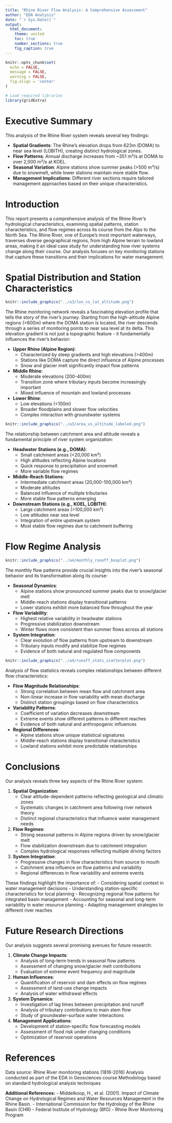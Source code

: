```yaml
---
title: "Rhine River Flow Analysis: A Comprehensive Assessment"
author: "EDA Analysis"
date: "`r Sys.Date()`"
output: 
  html_document:
    theme: united
    toc: true
    number_sections: true
    fig_caption: true
---
```


```r
knitr::opts_chunk$set(
  echo = FALSE, 
  message = FALSE, 
  warning = FALSE,
  fig.align = 'center'
)

# Load required libraries
library(gridExtra)
```

# Executive Summary

This analysis of the Rhine River system reveals several key findings:

- **Spatial Gradients**: The Rhine's elevation drops from 623m (DOMA) to near sea level (LOBITH), creating distinct hydrological zones.
- **Flow Patterns**: Annual discharge increases from ~351 m³/s at DOMA to over 2,000 m³/s at KOEL.
- **Seasonal Variation**: Alpine stations show summer peaks (>500 m³/s) due to snowmelt, while lower stations maintain more stable flow.
- **Management Implications**: Different river sections require tailored management approaches based on their unique characteristics.

# Introduction

This report presents a comprehensive analysis of the Rhine River's hydrological characteristics, examining spatial patterns, station characteristics, and flow regimes across its course from the Alps to the North Sea. The Rhine River, one of Europe's most important waterways, traverses diverse geographical regions, from high Alpine terrain to lowland areas, making it an ideal case study for understanding how river systems change along their course. Our analysis focuses on key monitoring stations that capture these transitions and their implications for water management.

# Spatial Distribution and Station Characteristics

```r
knitr::include_graphics("../a3/lon_vs_lat_altitude.png")
```

The Rhine monitoring network reveals a fascinating elevation profile that tells the story of the river's journey. Starting from the high-altitude Alpine regions (>600m) where the DOMA station is located, the river descends through a series of monitoring points to near sea level at its delta. This elevation gradient is not just a topographic feature - it fundamentally influences the river's behavior:

- **Upper Rhine (Alpine Region)**:
  - Characterized by steep gradients and high elevations (>400m)
  - Stations like DOMA capture the direct influence of Alpine processes
  - Snow and glacier melt significantly impact flow patterns

- **Middle Rhine**:
  - Moderate elevations (200-400m)
  - Transition zone where tributary inputs become increasingly important
  - Mixed influence of mountain and lowland processes

- **Lower Rhine**:
  - Low elevations (<100m)
  - Broader floodplains and slower flow velocities
  - Complex interaction with groundwater systems

```r
knitr::include_graphics("../a3/area_vs_altitude_labeled.png")
```

The relationship between catchment area and altitude reveals a fundamental principle of river system organization:

- **Headwater Stations (e.g., DOMA)**:
  - Small catchment areas (<20,000 km²)
  - High altitudes reflecting Alpine locations
  - Quick response to precipitation and snowmelt
  - More variable flow regimes

- **Middle-Reach Stations**:
  - Intermediate catchment areas (20,000-100,000 km²)
  - Moderate altitudes
  - Balanced influence of multiple tributaries
  - More stable flow patterns emerging

- **Downstream Stations (e.g., KOEL, LOBITH)**:
  - Large catchment areas (>100,000 km²)
  - Low altitudes near sea level
  - Integration of entire upstream system
  - Most stable flow regimes due to catchment buffering

# Flow Regime Analysis

```r
knitr::include_graphics("../a4/monthly_runoff_boxplot.png")
```

The monthly flow patterns provide crucial insights into the river's seasonal behavior and its transformation along its course:

- **Seasonal Dynamics**:
  - Alpine stations show pronounced summer peaks due to snow/glacier melt
  - Middle-reach stations display transitional patterns
  - Lower stations exhibit more balanced flow throughout the year

- **Flow Variability**:
  - Highest relative variability in headwater stations
  - Progressive stabilization downstream
  - Winter flows more consistent than summer flows across all stations

- **System Integration**:
  - Clear evolution of flow patterns from upstream to downstream
  - Tributary inputs modify and stabilize flow regimes
  - Evidence of both natural and regulated flow components

```r
knitr::include_graphics("../a4/runoff_stats_scatterplot.png")
```

Analysis of flow statistics reveals complex relationships between different flow characteristics:

- **Flow Magnitude Relationships**:
  - Strong correlation between mean flow and catchment area
  - Non-linear increase in flow variability with mean discharge
  - Distinct station groupings based on flow characteristics

- **Variability Patterns**:
  - Coefficient of variation decreases downstream
  - Extreme events show different patterns in different reaches
  - Evidence of both natural and anthropogenic influences

- **Regional Differences**:
  - Alpine stations show unique statistical signatures
  - Middle-reach stations display transitional characteristics
  - Lowland stations exhibit more predictable relationships

# Conclusions

Our analysis reveals three key aspects of the Rhine River system:

1. **Spatial Organization**: 
   - Clear altitude-dependent patterns reflecting geological and climatic zones
   - Systematic changes in catchment area following river network theory
   - Distinct regional characteristics that influence water management needs

2. **Flow Regimes**:
   - Strong seasonal patterns in Alpine regions driven by snow/glacier melt
   - Flow stabilization downstream due to catchment integration
   - Complex hydrological responses reflecting multiple driving factors

3. **System Integration**:
   - Progressive changes in flow characteristics from source to mouth
   - Catchment area influence on flow patterns and variability
   - Regional differences in flow variability and extreme events

These findings highlight the importance of:
- Considering spatial context in water management decisions
- Understanding station-specific characteristics for local planning
- Recognizing regional flow patterns for integrated basin management
- Accounting for seasonal and long-term variability in water resource planning
- Adapting management strategies to different river reaches

# Future Research Directions

Our analysis suggests several promising avenues for future research:

1. **Climate Change Impacts**:
   - Analysis of long-term trends in seasonal flow patterns
   - Assessment of changing snow/glacier melt contributions
   - Evaluation of extreme event frequency and magnitude

2. **Human Influences**:
   - Quantification of reservoir and dam effects on flow regimes
   - Assessment of land-use change impacts
   - Analysis of water withdrawal effects

3. **System Dynamics**:
   - Investigation of lag times between precipitation and runoff
   - Analysis of tributary contributions to main stem flow
   - Study of groundwater-surface water interactions

4. **Management Applications**:
   - Development of station-specific flow forecasting models
   - Assessment of flood risk under changing conditions
   - Optimization of reservoir operations

# References

Data source: Rhine River monitoring stations (1816-2016)
Analysis conducted as part of the EDA in Geosciences course
Methodology based on standard hydrological analysis techniques

**Additional References:**
- Middelkoop, H., et al. (2001). Impact of Climate Change on Hydrological Regimes and Water Resources Management in the Rhine Basin.
- International Commission for the Hydrology of the Rhine Basin (CHR)
- Federal Institute of Hydrology (BfG) - Rhine River Monitoring Program 